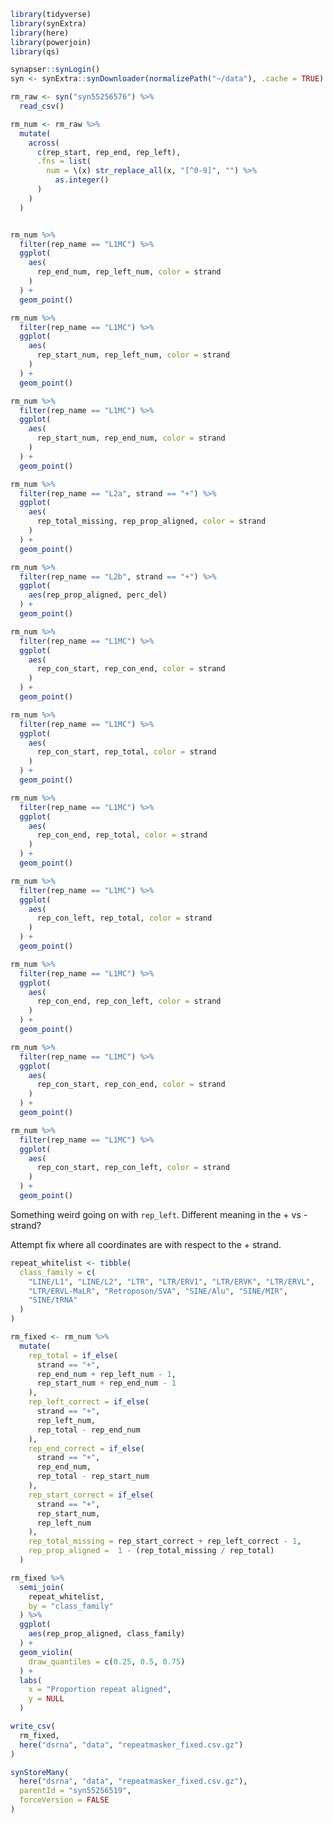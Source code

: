 
```r
library(tidyverse)
library(synExtra)
library(here)
library(powerjoin)
library(qs)

synapser::synLogin()
syn <- synExtra::synDownloader(normalizePath("~/data"), .cache = TRUE)
```

```r
rm_raw <- syn("syn55256576") %>%
  read_csv()
```


```r
rm_num <- rm_raw %>%
  mutate(
    across(
      c(rep_start, rep_end, rep_left),
      .fns = list(
        num = \(x) str_replace_all(x, "[^0-9]", "") %>%
          as.integer()
      )
    )
  )


rm_num %>%
  filter(rep_name == "L1MC") %>%
  ggplot(
    aes(
      rep_end_num, rep_left_num, color = strand
    )
  ) +
  geom_point()

rm_num %>%
  filter(rep_name == "L1MC") %>%
  ggplot(
    aes(
      rep_start_num, rep_left_num, color = strand
    )
  ) +
  geom_point()

rm_num %>%
  filter(rep_name == "L1MC") %>%
  ggplot(
    aes(
      rep_start_num, rep_end_num, color = strand
    )
  ) +
  geom_point()

rm_num %>%
  filter(rep_name == "L2a", strand == "+") %>%
  ggplot(
    aes(
      rep_total_missing, rep_prop_aligned, color = strand
    )
  ) +
  geom_point()

rm_num %>%
  filter(rep_name == "L2b", strand == "+") %>%
  ggplot(
    aes(rep_prop_aligned, perc_del)
  ) +
  geom_point()
```



```r
rm_num %>%
  filter(rep_name == "L1MC") %>%
  ggplot(
    aes(
      rep_con_start, rep_con_end, color = strand
    )
  ) +
  geom_point()

rm_num %>%
  filter(rep_name == "L1MC") %>%
  ggplot(
    aes(
      rep_con_start, rep_total, color = strand
    )
  ) +
  geom_point()

rm_num %>%
  filter(rep_name == "L1MC") %>%
  ggplot(
    aes(
      rep_con_end, rep_total, color = strand
    )
  ) +
  geom_point()

rm_num %>%
  filter(rep_name == "L1MC") %>%
  ggplot(
    aes(
      rep_con_left, rep_total, color = strand
    )
  ) +
  geom_point()

rm_num %>%
  filter(rep_name == "L1MC") %>%
  ggplot(
    aes(
      rep_con_end, rep_con_left, color = strand
    )
  ) +
  geom_point()

rm_num %>%
  filter(rep_name == "L1MC") %>%
  ggplot(
    aes(
      rep_con_start, rep_con_end, color = strand
    )
  ) +
  geom_point()

rm_num %>%
  filter(rep_name == "L1MC") %>%
  ggplot(
    aes(
      rep_con_start, rep_con_left, color = strand
    )
  ) +
  geom_point()
```

Something weird going on with `rep_left`. Different meaning in the + vs - strand?

Attempt fix where all coordinates are with respect to the + strand.

```r
repeat_whitelist <- tibble(
  class_family = c(
    "LINE/L1", "LINE/L2", "LTR", "LTR/ERV1", "LTR/ERVK", "LTR/ERVL",
    "LTR/ERVL-MaLR", "Retroposon/SVA", "SINE/Alu", "SINE/MIR",
    "SINE/tRNA"
  )
)
```


```r
rm_fixed <- rm_num %>%
  mutate(
    rep_total = if_else(
      strand == "+",
      rep_end_num + rep_left_num - 1,
      rep_start_num + rep_end_num - 1
    ),
    rep_left_correct = if_else(
      strand == "+",
      rep_left_num,
      rep_total - rep_end_num
    ),
    rep_end_correct = if_else(
      strand == "+",
      rep_end_num,
      rep_total - rep_start_num
    ),
    rep_start_correct = if_else(
      strand == "+",
      rep_start_num,
      rep_left_num
    ),
    rep_total_missing = rep_start_correct + rep_left_correct - 1,
    rep_prop_aligned =  1 - (rep_total_missing / rep_total)
  )

rm_fixed %>%
  semi_join(
    repeat_whitelist,
    by = "class_family"
  ) %>%
  ggplot(
    aes(rep_prop_aligned, class_family)
  ) +
  geom_violin(
    draw_quantiles = c(0.25, 0.5, 0.75)
  ) +
  labs(
    x = "Proportion repeat aligned",
    y = NULL
  )
```


```r
write_csv(
  rm_fixed,
  here("dsrna", "data", "repeatmasker_fixed.csv.gz")
)
```


```r
synStoreMany(
  here("dsrna", "data", "repeatmasker_fixed.csv.gz"),
  parentId = "syn55256519",
  forceVersion = FALSE
)
```
